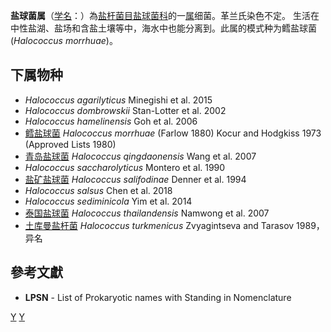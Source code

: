 {{Automatic taxobox
| taxon = Halococcus
| authority = Schoop, 1935
| type species = 鳕盐球菌<br>''Halococcus morrhuae''
| type species authority = (Farlow 1880) Kocur and Hodgkiss 1973
}}
'''盐球菌属'''（[[学名|学名]]：{{lang|la|''Halococcus''}}）為[[盐杆菌目|盐杆菌目]][[盐球菌科|盐球菌科]]的一[[属|属]]细菌。革兰氏染色不定。 生活在中性盐湖、盐场和含盐土壤等中，海水中也能分离到。此属的模式种为鳕盐球菌(''Halococcus morrhuae'')。

==下属物种==
* ''Halococcus agarilyticus'' Minegishi et al. 2015
* ''Halococcus dombrowskii'' Stan-Lotter et al. 2002
* ''Halococcus hamelinensis'' Goh et al. 2006
* [[鳕盐球菌|鳕盐球菌]] ''Halococcus morrhuae'' (Farlow 1880) Kocur and Hodgkiss 1973 (Approved Lists 1980)
* [[青岛盐球菌|青岛盐球菌]] ''Halococcus qingdaonensis'' Wang et al. 2007
* ''Halococcus saccharolyticus'' Montero et al. 1990
* [[盐矿盐球菌|盐矿盐球菌]] ''Halococcus salifodinae'' Denner et al. 1994
* ''Halococcus salsus'' Chen et al. 2018
* ''Halococcus sediminicola'' Yim et al. 2014
* [[泰国盐球菌|泰国盐球菌]] ''Halococcus thailandensis'' Namwong et al. 2007
* [[土库曼盐杆菌|土库曼盐杆菌]] ''Halococcus turkmenicus'' Zvyagintseva and Tarasov 1989，异名

==參考文獻==
{{reflist}}
* '''LPSN''' - List of Prokaryotic names with Standing in Nomenclature

{{taxonbar}}

[[Category:_盐球菌科|Y]]
[[Category:1935年描述的分类群|Y]]
